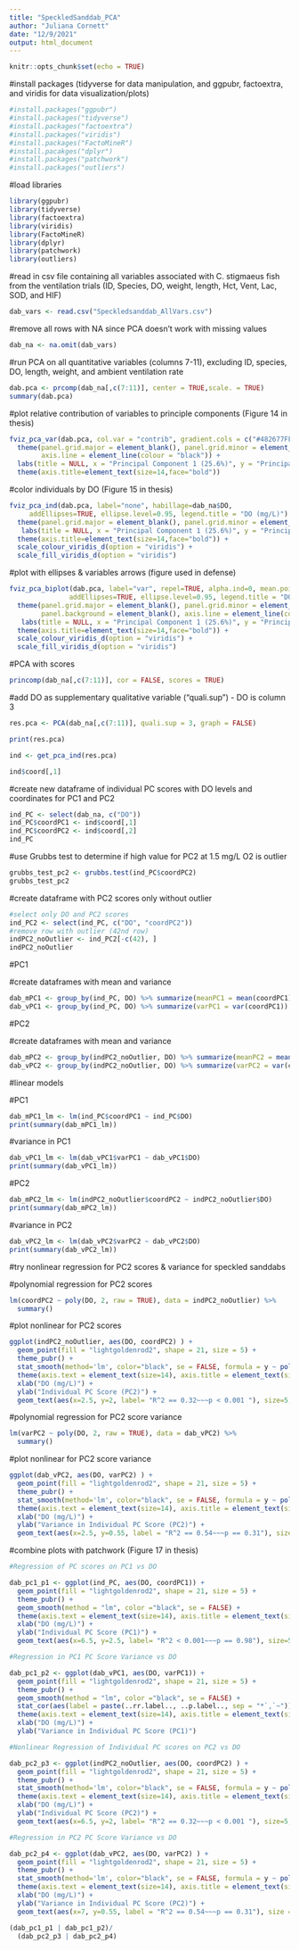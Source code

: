 ```yaml
---
title: "SpeckledSanddab_PCA"
author: "Juliana Cornett"
date: "12/9/2021"
output: html_document
---
```


```r
knitr::opts_chunk$set(echo = TRUE)
```

#install packages (tidyverse for data manipulation, and ggpubr, factoextra, and viridis for data visualization/plots)

```r
#install.packages("ggpubr")
#install.packages("tidyverse")
#install.packages("factoextra")
#install.packages("viridis")
#install.packages("FactoMineR")
#install.pacakges("dplyr")
#install.packages("patchwork")
#install.packages("outliers")
```

#load libraries

```r
library(ggpubr)
library(tidyverse)
library(factoextra)
library(viridis)
library(FactoMineR)
library(dplyr)
library(patchwork)
library(outliers)
```

#read in csv file containing all variables associated with C. stigmaeus fish from the ventilation trials (ID, Species, DO, weight, length, Hct, Vent, Lac, SOD, and HIF)

```r
dab_vars <- read.csv("Speckledsanddab_AllVars.csv")
```

#remove all rows with NA since PCA doesn't work with missing values

```r
dab_na <- na.omit(dab_vars)
```

#run PCA on all quantitative variables (columns 7-11), excluding ID, species, DO, length, weight, and ambient ventilation rate

```r
dab.pca <- prcomp(dab_na[,c(7:11)], center = TRUE,scale. = TRUE)
summary(dab.pca)
```

#plot relative contribution of variables to principle components (Figure 14 in thesis)

```r
fviz_pca_var(dab.pca, col.var = "contrib", gradient.cols = c("#482677FF", "#20A387FF", "#FDE725FF"), repel = TRUE, legend.title = "Contribution") +
  theme(panel.grid.major = element_blank(), panel.grid.minor = element_blank(), panel.background = element_blank(),
        axis.line = element_line(colour = "black")) +
  labs(title = NULL, x = "Principal Component 1 (25.6%)", y = "Principal Component 2 (24.5%)") +
  theme(axis.title=element_text(size=14,face="bold")) 
```

#color individuals by DO (Figure 15 in thesis)

```r
fviz_pca_ind(dab.pca, label="none", habillage=dab_na$DO,
     addEllipses=TRUE, ellipse.level=0.95, legend.title = "DO (mg/L)") +
  theme(panel.grid.major = element_blank(), panel.grid.minor = element_blank(), panel.background = element_blank(), axis.line = element_line(colour = "black")) +
   labs(title = NULL, x = "Principal Component 1 (25.6%)", y = "Principal Component 2 (24.5%)") +
  theme(axis.title=element_text(size=14,face="bold")) +
  scale_colour_viridis_d(option = "viridis") +
  scale_fill_viridis_d(option = "viridis") 
```

#plot with ellipses & variables arrows (figure used in defense)

```r
fviz_pca_biplot(dab.pca, label="var", repel=TRUE, alpha.ind=0, mean.point=FALSE, col.var = "black", habillage=dab_na$DO,
               addEllipses=TRUE, ellipse.level=0.95, legend.title = "DO (mg/L)") + 
  theme(panel.grid.major = element_blank(), panel.grid.minor = element_blank(), 
        panel.background = element_blank(), axis.line = element_line(colour = "black")) +
   labs(title = NULL, x = "Principal Component 1 (25.6%)", y = "Principal Component 2 (24.5%)") +
  theme(axis.title=element_text(size=14,face="bold")) +
  scale_colour_viridis_d(option = "viridis") +
  scale_fill_viridis_d(option = "viridis")
```

#PCA with scores

```r
princomp(dab_na[,c(7:11)], cor = FALSE, scores = TRUE)
```

#add DO as supplementary qualitative variable ("quali.sup") - DO is column 3

```r
res.pca <- PCA(dab_na[,c(7:11)], quali.sup = 3, graph = FALSE)
```

```r
print(res.pca)
```

```r
ind <- get_pca_ind(res.pca)
```

```r
ind$coord[,1]
```

#create new dataframe of individual PC scores with DO levels and coordinates for PC1 and PC2

```r
ind_PC <- select(dab_na, c("DO"))
ind_PC$coordPC1 <- ind$coord[,1]
ind_PC$coordPC2 <- ind$coord[,2]
ind_PC
```
#use Grubbs test to determine if high value for PC2 at 1.5 mg/L O2 is outlier

```r
grubbs_test_pc2 <- grubbs.test(ind_PC$coordPC2)
grubbs_test_pc2
```

#create dataframe with PC2 scores only without outlier

```r
#select only DO and PC2 scores
ind_PC2 <- select(ind_PC, c("DO", "coordPC2"))
#remove row with outlier (42nd row)
indPC2_noOutlier <- ind_PC2[-c(42), ]
indPC2_noOutlier
```

#PC1

#create dataframes with mean and variance

```r
dab_mPC1 <- group_by(ind_PC, DO) %>% summarize(meanPC1 = mean(coordPC1))
dab_vPC1 <- group_by(ind_PC, DO) %>% summarize(varPC1 = var(coordPC1))
```

#PC2

#create dataframes with mean and variance

```r
dab_mPC2 <- group_by(indPC2_noOutlier, DO) %>% summarize(meanPC2 = mean(coordPC2))
dab_vPC2 <- group_by(indPC2_noOutlier, DO) %>% summarize(varPC2 = var(coordPC2))
```

#linear models

#PC1

```r
dab_mPC1_lm <- lm(ind_PC$coordPC1 ~ ind_PC$DO)
print(summary(dab_mPC1_lm))
```

#variance in PC1

```r
dab_vPC1_lm <- lm(dab_vPC1$varPC1 ~ dab_vPC1$DO)
print(summary(dab_vPC1_lm))
```

#PC2

```r
dab_mPC2_lm <- lm(indPC2_noOutlier$coordPC2 ~ indPC2_noOutlier$DO)
print(summary(dab_mPC2_lm))
```

#variance in PC2

```r
dab_vPC2_lm <- lm(dab_vPC2$varPC2 ~ dab_vPC2$DO)
print(summary(dab_vPC2_lm))
```

#try nonlinear regression for PC2 scores & variance for speckled sanddabs

#polynomial regression for PC2 scores

```r
lm(coordPC2 ~ poly(DO, 2, raw = TRUE), data = indPC2_noOutlier) %>%
  summary()
```

#plot nonlinear for PC2 scores

```r
ggplot(indPC2_noOutlier, aes(DO, coordPC2) ) +
  geom_point(fill = "lightgoldenrod2", shape = 21, size = 5) +
  theme_pubr() +
  stat_smooth(method='lm', color="black", se = FALSE, formula = y ~ poly(x, 2)) +
  theme(axis.text = element_text(size=14), axis.title = element_text(size=18, face="bold")) +
  xlab("DO (mg/L)") +
  ylab("Individual PC Score (PC2)") +
  geom_text(aes(x=2.5, y=2, label= "R^2 == 0.32~~~p < 0.001 "), size=5, parse = TRUE)
```


#polynomial regression for PC2 score variance

```r
lm(varPC2 ~ poly(DO, 2, raw = TRUE), data = dab_vPC2) %>%
  summary()
```

#plot nonlinear for PC2 score variance

```r
ggplot(dab_vPC2, aes(DO, varPC2) ) +
  geom_point(fill = "lightgoldenrod2", shape = 21, size = 5) +
  theme_pubr() +
  stat_smooth(method='lm', color="black", se = FALSE, formula = y ~ poly(x, 2)) +
  theme(axis.text = element_text(size=14), axis.title = element_text(size=18, face="bold")) +
  xlab("DO (mg/L)") +
  ylab("Variance in Individual PC Score (PC2)") +
  geom_text(aes(x=2.5, y=0.55, label = "R^2 == 0.54~~~p == 0.31"), size = 5, parse = TRUE)
```

#combine plots with patchwork (Figure 17 in thesis)

```r
#Regression of PC scores on PC1 vs DO

dab_pc1_p1 <- ggplot(ind_PC, aes(DO, coordPC1)) +
  geom_point(fill = "lightgoldenrod2", shape = 21, size = 5) +
  theme_pubr() +
  geom_smooth(method = "lm", color ="black", se = FALSE) +
  theme(axis.text = element_text(size=14), axis.title = element_text(size=18, face="bold")) +
  xlab("DO (mg/L)") +
  ylab("Individual PC Score (PC1)") + 
  geom_text(aes(x=6.5, y=2.5, label= "R^2 < 0.001~~~p == 0.98"), size=5, parse = TRUE)

#Regression in PC1 PC Score Variance vs DO

dab_pc1_p2 <- ggplot(dab_vPC1, aes(DO, varPC1)) + 
  geom_point(fill = "lightgoldenrod2", shape = 21, size = 5) +
  theme_pubr() +
  geom_smooth(method = "lm", color ="black", se = FALSE) +
  stat_cor(aes(label = paste(..rr.label.., ..p.label.., sep = "*`,`~")), size = 6, label.x = 5) +
  theme(axis.text = element_text(size=14), axis.title = element_text(size=18, face="bold")) +
  xlab("DO (mg/L)") +
  ylab("Variance in Individual PC Score (PC1)")

#Nonlinear Regression of Individual PC scores on PC2 vs DO

dab_pc2_p3 <- ggplot(indPC2_noOutlier, aes(DO, coordPC2) ) +
  geom_point(fill = "lightgoldenrod2", shape = 21, size = 5) +
  theme_pubr() +
  stat_smooth(method='lm', color="black", se = FALSE, formula = y ~ poly(x, 2)) +
  theme(axis.text = element_text(size=14), axis.title = element_text(size=18, face="bold")) +
  xlab("DO (mg/L)") +
  ylab("Individual PC Score (PC2)") +
  geom_text(aes(x=6.5, y=2, label= "R^2 == 0.32~~~p < 0.001 "), size=5, parse = TRUE)

#Regression in PC2 PC Score Variance vs DO

dab_pc2_p4 <- ggplot(dab_vPC2, aes(DO, varPC2) ) +
  geom_point(fill = "lightgoldenrod2", shape = 21, size = 5) +
  theme_pubr() +
  stat_smooth(method='lm', color="black", se = FALSE, formula = y ~ poly(x, 2)) +
  theme(axis.text = element_text(size=14), axis.title = element_text(size=18, face="bold")) +
  xlab("DO (mg/L)") +
  ylab("Variance in Individual PC Score (PC2)") +
  geom_text(aes(x=7, y=0.55, label = "R^2 == 0.54~~~p == 0.31"), size = 5, parse = TRUE)

(dab_pc1_p1 | dab_pc1_p2)/
  (dab_pc2_p3 | dab_pc2_p4)
```
